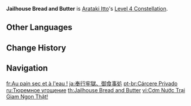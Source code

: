 {{Constellation Infobox
|image       = Constellation Jailhouse Bread and Butter.png
|description = When the Raging Oni King state caused by [[Royal Descent: Behold, Itto the Evil!]] ends, all nearby party members gain 20% DEF and 20% ATK for 10s.
|level       = 4
|character   = Arataki Itto
|utility1    = Party ATK Increase
|utility2    = Party DEF Increase
|utility3    = ATK Increase
|utility4    = DEF Increase
|utility5    = Party
}}
'''Jailhouse Bread and Butter''' is [[Arataki Itto]]'s [[Level 4 Constellation]].

==Other Languages==
{{Other Languages
|en      = Jailhouse Bread and Butter
|zhs     = 奉行牢狱，茶饭之所
|zhs_rm  = Fèngxíng Láoyù, Cháfàn zhī Suǒ
|zht     = 奉行牢獄，茶飯之所
|zht_rm  = Fèngxíng Láoyù, Cháfàn zhī Suǒ
|zh_tl   = Commission Prison, a Place for Meals
|ja      = 奉行牢獄、御食事処
|ja_rm   = Bugyou Rougoku, Oshokujidokoro
|ja_tl   = Commission Prison, A Restaurant
|ko      = 봉행 감옥은 식사하는 곳
|ko_rm   = Bonhaeng Gam'ok-eun Siksahaneun Got
|ko_tl   = Commision Jail is A Place to Eat
|es      = La cárcel es mi casa
|es_tl   = Jail is my House
|fr      = Au pain sec et à l'eau !
|fr_tl   = With Dry Bread and Water!
|fr_note = ''"Être au pain sec et à l'eau"'' ("To be (treated with) dry bread and water") is an idiom meaning "to be punished," most often used as a threat for misbehaving children.
|ru      = Тюремное угощение
|ru_tl   = Jail Treat
|th      = Jailhouse Bread and Butter
|vi      = Cơm Nước Trại Giam Ngon Thật!
|vi_tl   = Jail's Food is Delicious!
|de      = Brot und Wasser
|de_tl   = Bread and Water
|id      = Jailhouse Bread and Butter
|pt      = Cárcere Privado
|pt_tl   = Private Emprisonment
|tr      = Hapishanede Yemekler Bedava
|tr_tl   = 
|it      = Cibo da prigione
|it_tl   = Jail Food
}}

==Change History==
{{Change History|2.3}}

==Navigation==
{{Talent Navbox|Arataki Itto}}

[[fr:Au pain sec et à l'eau !]]
[[ja:奉行牢獄、御食事処]]
[[pt-br:Cárcere Privado]]
[[ru:Тюремное угощение]]
[[th:Jailhouse Bread and Butter]]
[[vi:Cơm Nước Trại Giam Ngon Thật!]]